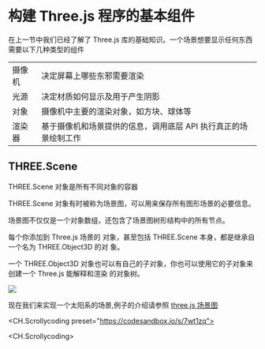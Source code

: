 # 构建 Three.js 程序的基本组件

在上一节中我们已经了解了 Three.js 库的基础知识。一个场景想要显示任何东西需要以下几种类型的组件

|        |                                                                 |
| ------ | --------------------------------------------------------------- |
| 摄像机 | 决定屏幕上哪些东邪需要渲染                                      |
| 光源   | 决定材质如何显示及用于产生阴影                                  |
| 对象   | 摄像机中主要的渲染对象，如方块、球体等                          |
| 渲染器 | 基于摄像机和场景提供的信息，调用底层 API 执行真正的场景绘制工作 |

## THREE.Scene

THREE.Scene 对象是所有不同对象的容器

THREE.Scene 对象有时被称为场景图，可以用来保存所有图形场景的必要信息。

场景图不仅仅是一个对象数组，还包含了场景图树形结构中的所有节点。

每个你添加到 Three.js 场景的 对象，甚至包括 THREE.Scene 本身，都是继承自一个名为 THREE.Object3D 的对
象。

一个 THREE.Object3D 对象也可以有自己的子对象，你也可以使用它的子对象来创建一个 Three.js 能解释和渲染
的对象树。

![](/assets/scene/scenegraph-generic.svg)

现在我们来实现一个太阳系的场景,例子的介绍请参照 [three.js 场景图](https://threejs.org/manual/#zh/scenegraph)

<CH.Scrollycoding preset="https://codesandbox.io/s/7wt1zq">



<CH.Scrollycoding>